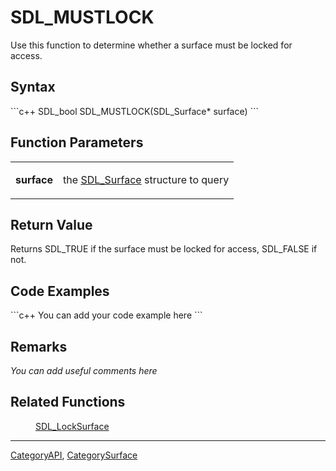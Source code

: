 
= SDL_MUSTLOCK =
Use this function to determine whether a surface must be locked for access.


== Syntax ==
```c++
SDL_bool SDL_MUSTLOCK(SDL_Surface* surface)
```

== Function Parameters ==
{|
|'''surface'''
|the [[SDL_Surface]] structure to query
|}

== Return Value ==
Returns SDL_TRUE if the surface must be locked for access, SDL_FALSE if not.

== Code Examples ==
```c++
You can add your code example here
```

== Remarks ==
''You can add useful comments here''

== Related Functions ==
:[[SDL_LockSurface]]

----
[[CategoryAPI]], [[CategorySurface]]
